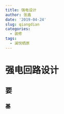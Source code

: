 ```yaml
---
title: 强电设计
author: 张鑫
date: '2019-04-24'
slug: qiangdian
categories:
  - 装修
tags:
  - 澜悦栖原
---
```

# 强电回路设计
##  要
### 基